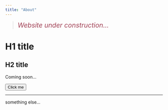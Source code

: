 ```yaml
---
title: "About"
---
```

> [*Website under construction...*]{style="color:#A14155; font-size: 1.5em;"}

# H1 title 

## H2 title 

Coming soon...


<!-- button  example -->
<button class="button">Click me</button>

---


something else...
